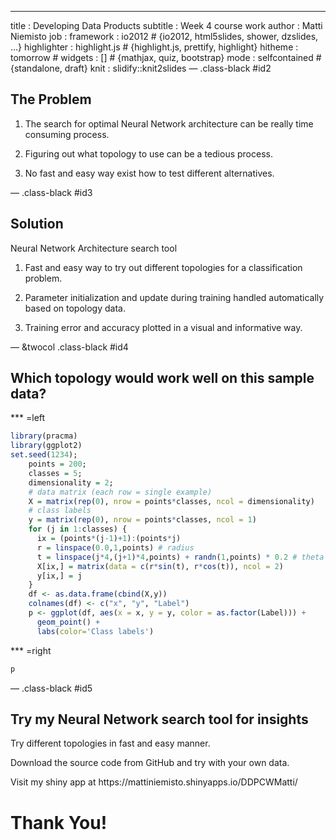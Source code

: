 --- 
title       : Developing Data Products
subtitle    : Week 4 course work
author      : Matti Niemisto
job         : 
framework   : io2012        # {io2012, html5slides, shower, dzslides, ...}
highlighter : highlight.js  # {highlight.js, prettify, highlight}
hitheme     : tomorrow      # 
widgets     : []            # {mathjax, quiz, bootstrap}
mode        : selfcontained # {standalone, draft}
knit        : slidify::knit2slides
--- .class-black #id2

## The Problem

1. The search for optimal Neural Network architecture can be really time consuming process.

2. Figuring out what topology to use can be a tedious process.

3. No fast and easy way exist how to test different alternatives.

--- .class-black #id3 

## Solution

Neural Network Architecture search tool

1. Fast and easy way to try out different topologies for a classification problem.

2. Parameter initialization and update during training handled automatically based on topology data.

3. Training error and accuracy plotted in a visual and informative way.

--- &twocol .class-black #id4

## Which topology would work well on this sample data?

*** =left

```r
library(pracma)
library(ggplot2)
set.seed(1234);
    points = 200;
    classes = 5;
    dimensionality = 2;
    # data matrix (each row = single example)
    X = matrix(rep(0), nrow = points*classes, ncol = dimensionality) 
    # class labels
    y = matrix(rep(0), nrow = points*classes, ncol = 1) 
    for (j in 1:classes) {
      ix = (points*(j-1)+1):(points*j)
      r = linspace(0.0,1,points) # radius
      t = linspace(j*4,(j+1)*4,points) + randn(1,points) * 0.2 # theta
      X[ix,] = matrix(data = c(r*sin(t), r*cos(t)), ncol = 2)
      y[ix,] = j
    }
    df <- as.data.frame(cbind(X,y))
    colnames(df) <- c("x", "y", "Label")
    p <- ggplot(df, aes(x = x, y = y, color = as.factor(Label))) +
      geom_point() +
      labs(color='Class labels') 

```

*** =right

``` r
p
```

---  .class-black #id5

## Try my Neural Network search tool for insights

Try different topologies in fast and easy manner.

Download the source code from GitHub and try with your own data.

Visit my shiny app at https://mattiniemisto.shinyapps.io/DDPCWMatti/

# Thank You!

